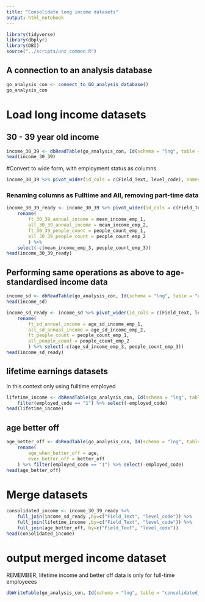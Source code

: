 ```yaml
---
title: "Consolidate long income datasets"
output: html_notebook
---
```


```r
library(tidyverse)
library(dbplyr)
library(DBI)
source("../scripts/unz_common.R")
```

## A connection to an analysis database
```r
go_analysis_con <- connect_to_GO_analysis_database()
go_analysis_con
```

# Load long income datasets

## 30 - 39 year old income

```r
income_30_39 <- dbReadTable(go_analysis_con, Id(schema = "lng", table = "cen_annual_3_avg_income_30_39"))
head(income_30_39)
```

#Convert to wide form, with employment status as columns
```r
income_30_39 %>% pivot_wider(id_cols = c(Field_Text, level_code), names_from = "employed_code", values_from = c("mean_income", "people_count"), names_prefix = "emp_")
```

### Renaming columns as Fulltime and All, removing part-time data
```r
income_30_39_ready <- income_30_39 %>% pivot_wider(id_cols = c(Field_Text, level_code), names_from = "employed_code", values_from = c("mean_income", "people_count"), names_prefix = "emp_") %>%
    rename(
        ft_30_39_annual_income = mean_income_emp_1, 
        all_30_39_annual_income = mean_income_emp_2,
        ft_30_39_people_count = people_count_emp_1,
        all_30_39_people_count = people_count_emp_2
        ) %>% 
    select(-c(mean_income_emp_3, people_count_emp_3))
head(income_30_39_ready)
```

## Performing same operations as above to age-standardised income data
```r
income_sd <- dbReadTable(go_analysis_con, Id(schema = "lng", table = "cen_inc_age_sd_annual"))
head(income_sd)
```

```r
income_sd_ready <- income_sd %>% pivot_wider(id_cols = c(Field_Text, level_code), names_from = "employed_code", values_from = c("age_sd_income", "people_count"), names_prefix = "emp_") %>%
    rename(
        ft_sd_annual_income = age_sd_income_emp_1, 
        all_sd_annual_income = age_sd_income_emp_2,
        ft_people_count = people_count_emp_1,
        all_people_count = people_count_emp_2
        ) %>% select(-c(age_sd_income_emp_3, people_count_emp_3))
head(income_sd_ready)
```

## lifetime earnings datasets
In this context only using fulltime employed
```r
lifetime_income <- dbReadTable(go_analysis_con, Id(schema = "lng", table = "cen_lifetime_income")) %>% 
    filter(employed_code == "1") %>% select(-employed_code)
head(lifetime_income)
```

## age better off
```r
age_better_off <- dbReadTable(go_analysis_con, Id(schema = "lng", table = "age_better_off")) %>%
    rename(
        age_when_better_off = age,
        ever_better_off = better_off
    ) %>% filter(employed_code == "1") %>% select(-employed_code)
head(age_better_off)
```


# Merge datasets
```r
consolidated_income <- income_30_39_ready %>% 
    full_join(income_sd_ready ,by=c("Field_Text", "level_code")) %>% 
    full_join(lifetime_income ,by=c("Field_Text", "level_code")) %>%
    full_join(age_better_off, by=c("Field_Text", "level_code"))
head(consolidated_income)

```

# output merged income dataset
REMEMBER, lifetime income and better off data is only for full-time employeees
```r
dbWriteTable(go_analysis_con, Id(schema = "lng", table = "consolidated_income"), consolidated_income, overwrite = TRUE)
```

